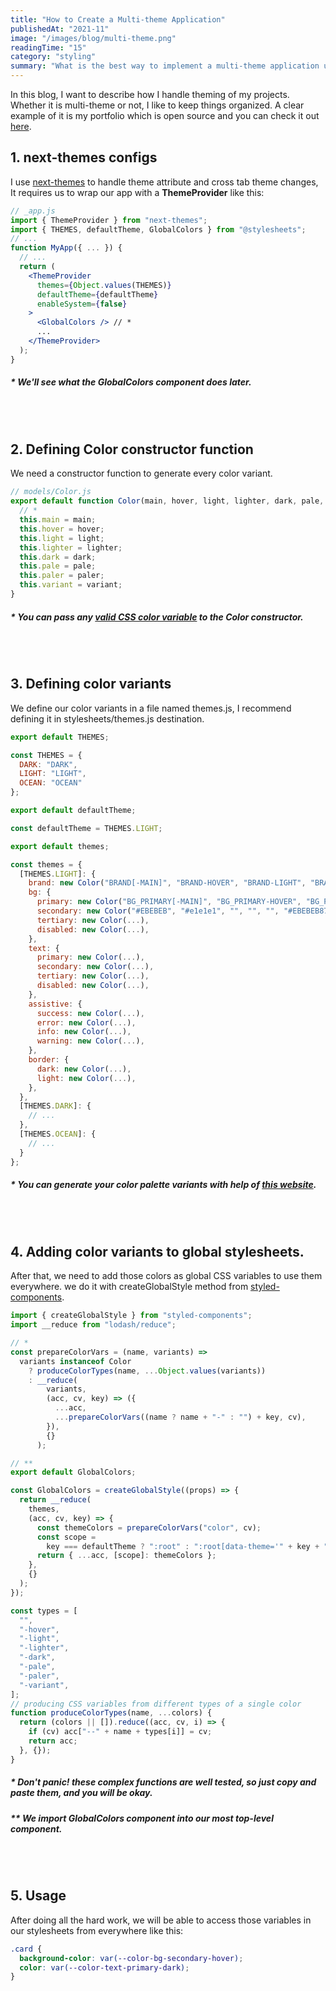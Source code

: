 ```yaml
---
title: "How to Create a Multi-theme Application"
publishedAt: "2021-11"
image: "/images/blog/multi-theme.png"
readingTime: "15"
category: "styling"
summary: "What is the best way to implement a multi-theme application using best practices?"
---
```


In this blog, I want to describe how I handle theming of my projects. Whether it is multi-theme or not, I like to keep things organized. A clear example of it is my portfolio which is open source and you can check it out [here](https://github.com/miladMAPS/portfolio).

## 1. next-themes configs

I use [next-themes](https://github.com/pacocoursey/next-themes) to handle theme attribute and cross tab theme changes,
It requires us to wrap our app with a **ThemeProvider** like this:

```jsx
// _app.js
import { ThemeProvider } from "next-themes";
import { THEMES, defaultTheme, GlobalColors } from "@stylesheets";
// ...
function MyApp({ ... }) {
  // ...
  return (
    <ThemeProvider
      themes={Object.values(THEMES)}
      defaultTheme={defaultTheme}
      enableSystem={false}
    >
      <GlobalColors /> // *
      ...
    </ThemeProvider>
  );
}
```

##### \* We'll see what the **GlobalColors** component does later.

<br />
<br />

## 2. Defining Color constructor function

We need a constructor function to generate every color variant.

```javascript
// models/Color.js
export default function Color(main, hover, light, lighter, dark, pale, paler, variant) {
  // *
  this.main = main;
  this.hover = hover;
  this.light = light;
  this.lighter = lighter;
  this.dark = dark;
  this.pale = pale;
  this.paler = paler;
  this.variant = variant;
}
```

##### \* You can pass any **[valid CSS color variable](https://www.w3schools.com/cssref/css_colors_legal.asp)** to the Color constructor.

<br />
<br />

## 3. Defining color variants

We define our color variants in a file named themes.js, I recommend defining it in stylesheets/themes.js destination.

```javascript
export default THEMES;

const THEMES = {
  DARK: "DARK",
  LIGHT: "LIGHT",
  OCEAN: "OCEAN"
};

export default defaultTheme;

const defaultTheme = THEMES.LIGHT;

export default themes;

const themes = {
  [THEMES.LIGHT]: {
    brand: new Color("BRAND[-MAIN]", "BRAND-HOVER", "BRAND-LIGHT", "BRAND-LIGHTER", "BRAND-DARK", "BRAND-PALE", "BRAND-PALER", "BRAND-VARIANT"),
    bg: {
      primary: new Color("BG_PRIMARY[-MAIN]", "BG_PRIMARY-HOVER", "BG_PRIMARY-LIGHT", "BG_PRIMARY-LIGHTER", "BG_PRIMARY-DARK", "BG_PRIMARY-PALE", "BG_PRIMARY-PALER", "BG_PRIMARY-VARIANT"),
      secondary: new Color("#EBEBEB", "#e1e1e1", "", "", "", "#EBEBEB87"),
      tertiary: new Color(...),
      disabled: new Color(...),
    },
    text: {
      primary: new Color(...),
      secondary: new Color(...),
      tertiary: new Color(...),
      disabled: new Color(...),
    },
    assistive: {
      success: new Color(...),
      error: new Color(...),
      info: new Color(...),
      warning: new Color(...),
    },
    border: {
      dark: new Color(...),
      light: new Color(...),
    },
  },
  [THEMES.DARK]: {
    // ...
  },
  [THEMES.OCEAN]: {
    // ...
  }
};
```

##### \* You can generate your color palette variants with help of **[this website](http://mcg.mbitson.com/)**.

<br />
<br />

## 4. Adding color variants to global stylesheets.

After that, we need to add those colors as global CSS variables to use them everywhere.
we do it with createGlobalStyle method from [styled-components](https://styled-components.com/).

```javascript
import { createGlobalStyle } from "styled-components";
import __reduce from "lodash/reduce";

// *
const prepareColorVars = (name, variants) =>
  variants instanceof Color
    ? produceColorTypes(name, ...Object.values(variants))
    : __reduce(
        variants,
        (acc, cv, key) => ({
          ...acc,
          ...prepareColorVars((name ? name + "-" : "") + key, cv),
        }),
        {}
      );

// **
export default GlobalColors;

const GlobalColors = createGlobalStyle((props) => {
  return __reduce(
    themes,
    (acc, cv, key) => {
      const themeColors = prepareColorVars("color", cv);
      const scope =
        key === defaultTheme ? ":root" : ":root[data-theme='" + key + "}']";
      return { ...acc, [scope]: themeColors };
    },
    {}
  );
});

const types = [
  "",
  "-hover",
  "-light",
  "-lighter",
  "-dark",
  "-pale",
  "-paler",
  "-variant",
];
// producing CSS variables from different types of a single color
function produceColorTypes(name, ...colors) {
  return (colors || []).reduce((acc, cv, i) => {
    if (cv) acc["--" + name + types[i]] = cv;
    return acc;
  }, {});
}
```

##### \* Don't panic! these complex functions are well tested, so just copy and paste them, and you will be okay.

##### \*\* We import **GlobalColors** component into our most top-level component.

<br />
<br />

## 5. Usage

After doing all the hard work, we will be able to access those variables in our stylesheets
from everywhere like this:

```css
.card {
  background-color: var(--color-bg-secondary-hover);
  color: var(--color-text-primary-dark);
}
```
